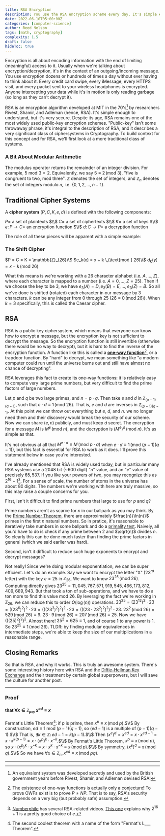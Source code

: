 ```yaml
---
title: RSA Encryption
description: You use the RSA encryption scheme every day. It's simple enough to understand, but quite powerful. In this post, we discuss the basics of ciphersystems, public key encryption, and why RSA works so well.
date: 2022-06-10T05:00:00Z
categories: [computer-science]
author: Reed Nelson
tags: [math, cryptography]
complexity: 1.5
draft: false
hideToc: true
---
```


Encryption is all about encoding information with the end of limiting (meaningful) access to it. Usually when we're talking about encryption/decryption, it's in the context of an outgoing/incoming message. You use encryption dozens or hundreds of times a day without ever having to think about it. Every credit card swipe, every iMessage, every HTTPS visit, and every packet sent to your wireless headphones is encrypted. Anyone intercepting your data while it's in motion is only reading garbage (so long as they can't decrypt it).

RSA is an encryption algorithm developed at MIT in the 70's[^1] by researchers Rivest, Shamir, and Adleman (hence, RSA). It's simple enough to understand, but it's very secure. Despite its age, RSA remains one of the most widely used public-key encryption schemes. "Public-key" isn't some throwaway phrase, it's integral to the description of RSA, and it describes a very significant class of ciphersystems in Cryptography. To build context for this concept and for RSA, we'll first look at a more traditional class of systems.

### A Bit About Modular Arithmetic

The modulus operator returns the remainder of an integer division. For example, $5 \text{ mod } 3 = 2$. Equivalently, we say $5 \equiv 2 \,(\text{mod } 3)$, "five is congruent to two, mod three". $\mathbb{Z}$ denotes the set of integers, and $\mathbb{Z}_n$ denotes the set of integers modulo $n$, i.e. $\{0, 1, 2, ..., n-1\}$.

## Traditional Cipher Systems

A **cipher system** $(P, C, K, e, d)$ is defined with the following components:

$P =$ a set of plaintexts $\\$
$C =$ a set of ciphertexts $\\$
$K =$ a set of keys $\\$
$e:\, P \to C =$ an encryption function $\\$
$d:\, C \to P =$ a decryption function

The role of all these pieces will be apparent with a simple example:

### The Shift Cipher

$P = C = K = \mathbb{Z}_{26}\\$
$e_k(x) = x + k \,(\text{mod } 26)\\$
$d_k(y) = x - k \,(\text{mod } 26)$

What this means is we're working with a $26$ character alphabet (i.e. $A, ..., Z$), where each character is mapped to a number (i.e. $A = 0, ..., Z = 25$). Then if we choose the key to be $3$, we have $e_3(A) = D, e_3(B) = E, ..., e_3(Z) = B$. So all we've done is shifted (rotated) each character in our message by $3$ characters. $k$ can be any integer from $0$ through $25$ ($26 \equiv 0 \,(\text{mod } 26)$). When $k = 3$ specifically, this is called the Caesar cipher.

## RSA

RSA is a public key ciphersystem, which means that everyone can know how to encrypt a message, but the encryption key is not sufficient to decrypt the message. So the encryption function is still invertible (otherwise there would be no way to decrypt), but it is hard to find the inverse of the encryption function. A function like this is called a [**one-way function**](https://en.wikipedia.org/wiki/One-way_function)[^2], or a trapdoor function. By "hard" to decrypt, we mean something like "a modern computer could run until the universe burns out and still have almost no chance of decrypting".

RSA leverages this fact to create its one-way functions: it is relatively easy to compute very large prime numbers, but very difficult to find the prime factors of large numbers.

Let $p$ and $q$ be two large primes, and $n = p \cdot q$. Then take $e$ and $d$ in $\mathbb{Z}_{(p-1)(q-1)}$, such that $e \cdot d \equiv 1 \,(\text{mod } 26)$. That is, $e$ and $d$ are inverses in $\mathbb{Z}_{(p-1)(q-1)}$. At this point we can throw out everything but $e$, $d$, and $n$. we no longer need them and their discovery would break the security of our scheme. Now we can share $(e, n)$ publicly, and must keep $d$ secret. The encryption for a message $M$ is $M^e \,(\text{mod } n)$, and the decryption is $(M^e)^d \,(\text{mod } n)$. It's as simple as that.

It's not obvious at all that $M^{e \cdot d} \equiv M \,(\text{mod } p \cdot q)$ when $e \cdot d \equiv 1 \,(\text{mod } (p-1)(q-1))$, but this fact is essential for RSA to work as it does. I'll prove this statement below in case you're interested.

I've already mentioned that RSA is widely used today, but in particular many RSA systems use a $2048$ bit (~$600$ digit) "$n$" value, and an "$e$" value of precisely $65,537$. If you like your powers of two, you may recognize this as $2^{16}+1$[^3]. For a sense of scale, the number of atoms in the universe has about $80$ digits. The numbers we're working with here are truly massive, so this may raise a couple concerns for you.

First, isn't it difficult to find prime numbers that large to use for $p$ and $q$?

Prime numbers aren't as scarce for $n$ in our ballpark as you may think. By the [Prime Number Theorem](https://en.wikipedia.org/wiki/Prime_number_theorem), there are approximately $\frac{n}{\ln(n)}$ primes in the first $n$ natural numbers. So in pratice, it's reasonable to iteratively take numbers in some ballpark and do a [primality test](https://en.wikipedia.org/wiki/Primality_test). Naively, all you'd have to do is check if any prime between $2$ and $\sqrt{n}$ divides $n$. So clearly this can be done much faster than finding the prime factors in general (which we said earlier was hard).

Second, isn't it difficult to reduce such huge exponents to encrypt and decrypt messages?

Not really! Since we're doing modular exponentiation, we can be super efficient. Let's do an example. Say we want to encrypt the letter "X" ($23^{rd}$ letter) with the key $e = 25$ in $\mathbb{Z}_{26}$. We want to know $23^{25} \,(\text{mod } 26)$. Computing directly gives $23^{25} = 11,045,767,571,919,545,466,173,812,409,689,943$. But that took a ton of sub-operations, and we have to do a ton more to find this value mod $26$. By leveraging the fact we're working in $\mathbb{Z}_{26}$, we can reduce this to order $O(\log(n))$ operations. $23^{25} = (23^{12})^2 \cdot 23 = ((23^6)^2)^2 \cdot 23 = (((23^3)^2)^2)^2 \cdot 23 = (((23 \cdot 23^2)^2)^2)^2 \cdot 23$. $23^2 \,(\text{mod } 26) = 529 \,(\text{mod } 26) \equiv 9$. $23 \cdot 9 \,(\text{mod } 26) = 207 \,(\text{mod } 26) \equiv 25$. Now we have $(((25)^2)^2)^2$. Almost there! $25^2 = 625 \equiv 1$, and of course $1$ to any power is $1$. So $23^{25} \equiv 1 \,(\text{mod } 26)$.
TLDR: by finding modular equivalences in intermediate steps, we're able to keep the size of our multiplications in a reasonable range.

## Closing Remarks

So that is RSA, and why it works. This is truly an awesome system. There's some interesting history here with RSA and the [Diffie-Hellman Key Exchange](https://en.wikipedia.org/wiki/Diffie%E2%80%93Hellman_key_exchange) and their treatment by certain global superpowers, but I will save the culture for another post.

---

### Proof

#### that $\forall x \in \mathbb{Z}_{pq},\, x^{ed} \equiv x$

Fermat's Little Theorem[^4]: if $p$ is prime, then $x^p \equiv x \,(\text{mod } p)$.$\\$
By construction, $ed \equiv 1 \text{ mod } (p-1)(q-1)$, so $(ed-1)$ is a multiple of $(p-1)(q-1)$.$\\$
That is, $\exists k \in \mathbb{Z}:\, ed-1 = k(p-1)$.$\\$
Then $(x^e)^d = x^{ed} = x \cdot x^{ed-1} = x \cdot x^{k(p-1)} = x \cdot (x^p)^k \cdot x^{-k}$.$\\$
By Fermat's Little Theorem, $x^p \equiv x \,(\text{mod } p)$, so $x \cdot (x^p)^k \cdot x^{-k} \equiv x \cdot x^k \cdot x^{-k} \equiv x \,(\text{mod } p)$.$\\$
By symmetry, $(x^e)^d \equiv x \,(\text{mod } q)$.$\\$
So we have $\forall x \in \mathbb{Z}_n, x^{ed} \equiv x \,(\text{mod } pq)$.

---

[^1]: An equivalent system was developed secretly and used by the British government years before Rivest, Shamir, and Adleman devised RSA!
[^2]: The existence of one-way functions is actually only a conjecture! To prove OWFs exist is to prove $P \neq NP$. That is to say, RSA's security depends on a very big (but probably safe) assumption.
[^3]: [Numberphile](https://www.youtube.com/c/numberphile) has several RSA-related videos. [This one](https://youtu.be/cbGB__V8MNk) explains why $2^{16}+1$ is a pretty good choice of $e$.
[^4]: The second coolest theorem with a name of the form "Fermat's L___ Theorem".
